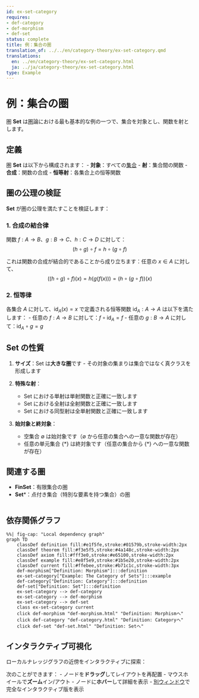```yaml
---
id: ex-set-category
requires:
- def-category
- def-morphism
- def-set
status: complete
title: 例：集合の圏
translation_of: ../../en/category-theory/ex-set-category.qmd
translations:
  en: ../en/category-theory/ex-set-category.html
  ja: ../ja/category-theory/ex-set-category.html
type: Example
---
```


# 例：集合の圏

圏 **Set** は[圏](def-category.qmd)論における最も基本的な例の一つで、集合を対象とし、関数を射とします。

## 定義

圏 **Set** は以下から構成されます：
- **対象**：すべての[集合](../logic-set-theory/def-set.qmd)
- **射**：集合間の関数
- **合成**：関数の合成
- **恒等射**：各集合上の恒等関数

## 圏の公理の検証

**Set** が圏の公理を満たすことを検証します：

### 1. 合成の結合律

関数 $f: A \to B$、$g: B \to C$、$h: C \to D$ に対して：
$$(h \circ g) \circ f = h \circ (g \circ f)$$

これは関数の合成が結合的であることから成り立ちます：任意の $x \in A$ に対して、
$$((h \circ g) \circ f)(x) = h(g(f(x))) = (h \circ (g \circ f))(x)$$

### 2. 恒等律

各集合 $A$ に対して、$\text{id}_A(x) = x$ で定義される恒等関数 $\text{id}_A: A \to A$ は以下を満たします：
- 任意の $f: A \to B$ に対して：$f \circ \text{id}_A = f$
- 任意の $g: B \to A$ に対して：$\text{id}_A \circ g = g$

## Set の性質

1. **サイズ**：Set は**大きな圏**です - その対象の集まりは集合ではなく真クラスを形成します

2. **特殊な射**：
   - Set における単射は単射関数と正確に一致します
   - Set における全射は全射関数と正確に一致します
   - Set における同型射は全単射関数と正確に一致します

3. **始対象と終対象**：
   - 空集合 $\emptyset$ は始対象です（$\emptyset$ から任意の集合への一意な関数が存在）
   - 任意の単元集合 $\{*\}$ は終対象です（任意の集合から $\{*\}$ への一意な関数が存在）

## 関連する圏

- **FinSet**：有限集合の圏
- **Set***：点付き集合（特別な要素を持つ集合）の圏

```mermaid
```

## 依存関係グラフ

```mermaid
%%| fig-cap: "Local dependency graph"
graph TD
    classDef definition fill:#e1f5fe,stroke:#01579b,stroke-width:2px
    classDef theorem fill:#f3e5f5,stroke:#4a148c,stroke-width:2px
    classDef axiom fill:#fff3e0,stroke:#e65100,stroke-width:2px
    classDef example fill:#e8f5e9,stroke:#1b5e20,stroke-width:2px
    classDef current fill:#ffebee,stroke:#b71c1c,stroke-width:3px
    def-morphism["Definition: Morphism"]:::definition
    ex-set-category["Example: The Category of Sets"]:::example
    def-category["Definition: Category"]:::definition
    def-set["Definition: Set"]:::definition
    ex-set-category --> def-category
    ex-set-category --> def-morphism
    ex-set-category --> def-set
    class ex-set-category current
    click def-morphism "def-morphism.html" "Definition: Morphismへ"
    click def-category "def-category.html" "Definition: Categoryへ"
    click def-set "def-set.html" "Definition: Setへ"
```

## インタラクティブ可視化

ローカルナレッジグラフの近傍をインタラクティブに探索：

::: {.graph-viz data-id="ex-set-category" data-width="700" data-height="500"}
:::

次のことができます：
- ノードを**ドラッグ**してレイアウトを再配置
- マウスホイールで**ズーム**イン/アウト
- ノードに**ホバー**して詳細を表示
- [別ウィンドウ](../../output/interactive/ex-set-category.html){target="_blank"}で完全なインタラクティブ版を表示
